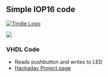 == Simple IOP16 code ==

<a href="https://www.tindie.com/products/land_boards/retrocomputer-fpga-card-pcb-only/" >
<img src="http://land-boards.com/tindie/tindie-larges-v2.png" alt="Tindie Logo">
</img></a> 

<img src="http://land-boards.com/blwiki/images/8/8f/RETRO-EP4CE15-REV4-BLACK-P1464-720PX.jpg"></img>

=== VHDL Code ===

* Reads pushbutton and writes to LED
* [https://hackaday.io/project/180452-small-cpu-in-vhdl Hackaday Project page]
 
